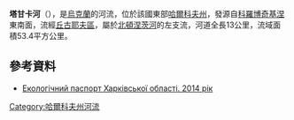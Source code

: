 '''塔甘卡河'''（{{lang-uk|Таганка}}），是[[烏克蘭|烏克蘭]]的河流，位於該國東部[[哈爾科夫州|哈爾科夫州]]，發源自[[科羅博奇基涅|科羅博奇基涅]]東南面，流經[[丘古耶夫區|丘古耶夫區]]，屬於[[北頓涅茨河|北頓涅茨河]]的左支流，河道全長13公里，流域面積53.4平方公里。

==參考資料==
* [https://web.archive.org/web/20160605171030/http://www.menr.gov.ua/protection/protection1/kharkivska Екологічний паспорт Харківської області. 2014 рік]

{{DEFAULTSORT:Таганка (річка)}}
[[Category:哈爾科夫州河流|Category:哈爾科夫州河流]]


{{Ukraine-river-stub}}